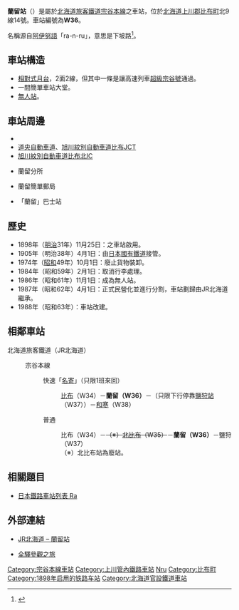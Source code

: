 {{noteTA
|T=zh-tw:蘭留車站;zh-hk:蘭留站;zh-cn:兰留站;
|1=zh-tw:蘭留車站;zh-hk:蘭留站;zh-cn:兰留站;
|2=zh-tw:北比布車站;zh-hk:北比布站;zh-cn:北比布站;
|3=zh-tw:鹽狩車站;zh-hk:鹽狩站;zh-cn:盐狩站;
|4=zh-tw:和寒車站;zh-hk:和寒站;zh-cn:和寒站;
|5=zh-tw:比布車站;zh-hk:比布站;zh-cn:比布站;
}}
{{日本車站資訊
|公司色 =  #2cb431
|文字色 = 
|圖片=Ranru-STA.jpg
|圖片說明=站房
|站名 = 蘭留站
|日文原名 = 蘭留
|平假名 =らんる
|羅馬拼音 =Ranru
|前一站 =W34 [[比布車站|比布]]
|前一站距離 =5.7
|後一站距離 =5.6
|後一站 = [[鹽狩車站|鹽狩]] W37
|電報略號 = ラン
|車站編號 = {{車站編號c|brown|W36}}
|停站路線數 =
|所屬公司 = [[File:JR_logo_(hokkaido).svg|23px]][[北海道旅客鐵道|北海道旅客鐵道]]（JR北海道）
|所屬路線 = {{Color|#954a35|■}}[[宗谷本線|宗谷本線]]
|距離 =22.8
|起點站 = [[旭川站|旭川]]
|所在地 =[[北海道|北海道]][[上川郡_(石狩國)|上川郡]][[比布町|比布町]]北9線14號
|車站構造 = [[地面車站|地面車站]]
|月台配置 = 2面2線
|啟用年月日 = 1898年（[[明治|明治]]31年）11月25日
|廢站年月日 = 
|上下車人次 = 2
|統計年度 = 2014年
|備註 = [[無人站|無人站]]
}}
'''蘭留站'''（{{jpn|j=蘭留駅|hg=らんるえき|rm=Ranru eki|f=y}}）是屬於[[北海道旅客鐵道|北海道旅客鐵道]][[宗谷本線|宗谷本線]]之車站，位於[[北海道|北海道]][[上川郡_(石狩國)|上川郡]][[比布町|比布町]]北9線14號。車站編號為'''W36'''。

名稱源自[[阿伊努語|阿伊努語]]「ra-n-ru」，意思是下坡路<ref>{{Cite web|url=http://www.pref.hokkaido.lg.jp/ks/ass/grp/131140P.pdf|title=アイヌ語地名リスト|accessdate=2017-08-17|author=北海道庁|date=|publisher=北海道庁|archive-date=2018-05-13|archive-url=https://web.archive.org/web/20180513002552/http://www.pref.hokkaido.lg.jp/ks/ass/grp/131140P.pdf|dead-url=no}}</ref>。

==車站構造==
*[[相對式月台|相對式月台]]，2面2線，但其中一條是讓高速列車[[超級宗谷號|超級宗谷號]]通過。
*一間簡單車站大堂。
*[[無人站|無人站]]。

==車站周邊==
*{{Link-ja|國道40號|国道40号}}
*[[道央自動車道|道央自動車道]]、[[旭川紋別自動車道|旭川紋別自動車道]][[比布JCT|比布JCT]]
*[[旭川紋別自動車道|旭川紋別自動車道]][[比布北IC|比布北IC]]
*{{Link-ja|旭川中央警署|旭川中央警察署}}蘭留分所
*蘭留簡單郵局
*{{Link-ja|道北巴士|道北バス}}「蘭留」巴士站

==歷史==
*1898年（[[明治|明治]]31年）11月25日：{{Link-ja|北海道官設鐵道|北海道官設鉄道}}之車站啟用。
*1905年（明治38年）4月1日：由[[日本國有鐵道|日本國有鐵道]]接管。
*1974年（[[昭和|昭和]]49年）10月1日：廢止貨物裝卸。
*1984年（昭和59年）2月1日：取消行李處理。
*1986年（昭和61年）11月1日：成為無人站。
*1987年（昭和62年）4月1日：正式民營化並進行分割，車站劃歸由JR北海道繼承。
*1988年（昭和63年）：車站改建。

== 相鄰車站 ==
; 北海道旅客鐵道（JR北海道）
: {{Color|#954a35|■}}宗谷本線
:: 快速「[[名寄號列車|名寄]]」（只限1班來回）
::: [[比布站|比布]]（W34）－'''蘭留（W36）'''－（只限下行停靠[[鹽狩站|鹽狩站]]（W37））－[[和寒站|和寒]]（W38）
:: 普通
::: 比布（W34）－<del>（※）[[北比布站|北比布]]（W35）</del>－'''蘭留（W36）'''－鹽狩（W37）
:::（※）北比布站為廢站。

==相關題目==
* [[日本鐵路車站列表_Ra|日本鐵路車站列表 Ra]]

== 外部連結 ==
* {{ja}}[http://www.jrhokkaido.co.jp/network/station/station.html#4468 JR北海道 – 蘭留站]{{Wayback|url=http://www.jrhokkaido.co.jp/network/station/station.html#4468 |date=20190202042725 }}
* {{ja}}[http://www.tsuchibuta.com/jr-hokkaido/souyaline/09ranru/09ranru.htm 全驛參觀之旅] {{Wayback|url=http://www.tsuchibuta.com/jr-hokkaido/souyaline/09ranru/09ranru.htm |date=20190719111028 }}

{{宗谷本線}}

{{DEFAULTSORT:Ranru}}
[[Category:宗谷本線車站|Category:宗谷本線車站]]
[[Category:上川管內鐵路車站|Category:上川管內鐵路車站]]
[[Category:日本鐵路車站_Ra|Nru]]
[[Category:比布町|Category:比布町]]
[[Category:1898年启用的铁路车站|Category:1898年启用的铁路车站]]
[[Category:北海道官設鐵道車站|Category:北海道官設鐵道車站]]